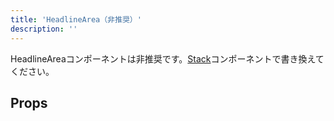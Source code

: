 ```yaml
---
title: 'HeadlineArea（非推奨）'
description: ''
---
```


<CompactInformationPanel type="warning">
  HeadlineAreaコンポーネントは非推奨です。<a href="/products/components/stack/">Stack</a>コンポーネントで書き換えてください。
</CompactInformationPanel>

<ComponentStory name="HeadlineArea" />

## Props

<ComponentPropsTable name="HeadlineArea" />


